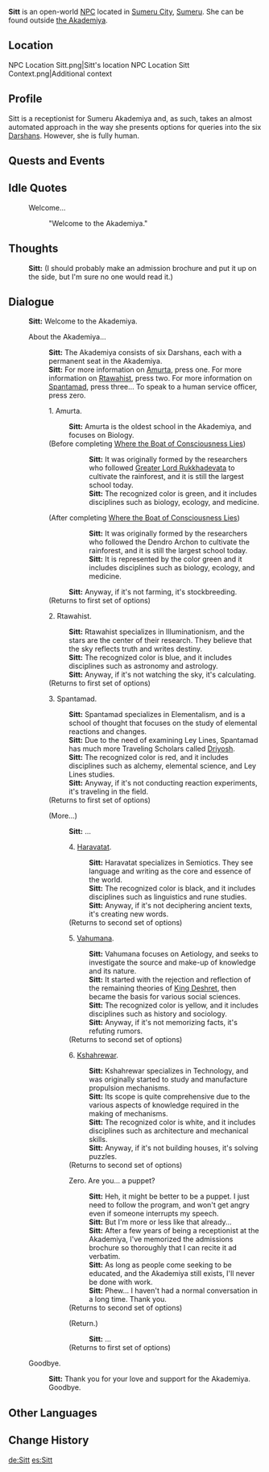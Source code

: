 {{Character Infobox
|type             = Open-World NPC
|image            = NPC Sitt.png
|realname         = 
|region           = Sumeru
|location         = Sumeru
|affiliation      = Sumeru Akademiya
|title            = Researcher

|ancestry         = <!-- Clan/family -->
|father           = 
|mother           = 
|spouse           = 
|sibling          = 
|child            = 
|relative         = 

|voiceEN          = 
|voiceCN          = 
|voiceJP          = 
|dialoguereward   = 
}}
'''Sitt''' is an open-world [[NPC]] located in [[Sumeru City]], [[Sumeru]]. She can be found outside [[the Akademiya]].

==Location==
<gallery>
NPC Location Sitt.png|Sitt's location
NPC Location Sitt Context.png|Additional context
</gallery>

==Profile==
Sitt is a receptionist for Sumeru Akademiya and, as such, takes an almost automated approach in the way she presents options for queries into the six [[Darshan]]s. However, she is fully human.
<!--
===Appearance===
Keep appearance section short and concise. Limit to 2 paragraphs with 3-4 sentences each.
''(To be added.)''
-->
==Quests and Events==
{{Quests and Events}}

==Idle Quotes==
{{Dialogue Start}}
: {{DIcon|Idle}} Welcome...
:: {{A|VO Sitt 01.ogg}}  "Welcome to the Akademiya."
{{Dialogue End}}

==Thoughts==
{{All Schemes to Know Explanation|name=Sitt}}
{{Dialogue Start}}
:{{A|VO Sitt All Schemes to Know 01.ogg}} '''Sitt:''' (I should probably make an admission brochure and put it up on the side, but I'm sure no one would read it.)
{{Dialogue End}}

==Dialogue==
{{Dialogue Start}}
:'''Sitt:''' Welcome to the Akademiya.
:{{DIcon}} About the Akademiya...
::'''Sitt:''' The Akademiya consists of six Darshans, each with a permanent seat in the Akademiya.
::'''Sitt:''' For more information on [[Amurta]], press one. For more information on [[Rtawahist]], press two. For more information on [[Spantamad]], press three... To speak to a human service officer, press zero.
::{{DIcon}} 1. Amurta.
:::'''Sitt:''' Amurta is the oldest school in the Akademiya, and focuses on Biology.
::;(Before completing [[Where the Boat of Consciousness Lies]])
::::'''Sitt:''' It was originally formed by the researchers who followed [[Greater Lord Rukkhadevata]] to cultivate the rainforest, and it is still the largest school today.
::::'''Sitt:''' The recognized color is green, and it includes disciplines such as biology, ecology, and medicine.
::;(After completing [[Where the Boat of Consciousness Lies]])
::::'''Sitt:''' It was originally formed by the researchers who followed the Dendro Archon to cultivate the rainforest, and it is still the largest school today.
::::'''Sitt:''' It is represented by the color green and it includes disciplines such as biology, ecology, and medicine.
:::'''Sitt:''' Anyway, if it's not farming, it's stockbreeding.
::;(Returns to first set of options)
::{{DIcon}} 2. Rtawahist.
:::'''Sitt:''' Rtawahist specializes in Illuminationism, and the stars are the center of their research. They believe that the sky reflects truth and writes destiny.
:::'''Sitt:''' The recognized color is blue, and it includes disciplines such as astronomy and astrology.
:::'''Sitt:''' Anyway, if it's not watching the sky, it's calculating.
::;(Returns to first set of options)
::{{DIcon}} 3. Spantamad.
:::'''Sitt:''' Spantamad specializes in Elementalism, and is a school of thought that focuses on the study of elemental reactions and changes.
:::'''Sitt:''' Due to the need of examining Ley Lines, Spantamad has much more Traveling Scholars called [[Driyosh]].
:::'''Sitt:''' The recognized color is red, and it includes disciplines such as alchemy, elemental science, and Ley Lines studies.
:::'''Sitt:''' Anyway, if it's not conducting reaction experiments, it's traveling in the field.
::;(Returns to first set of options)
::{{DIcon}} (More...)
:::'''Sitt:''' ...
:::{{DIcon}} 4. [[Haravatat]].
::::'''Sitt:''' Haravatat specializes in Semiotics. They see language and writing as the core and essence of the world.
::::'''Sitt:''' The recognized color is black, and it includes disciplines such as linguistics and rune studies.
::::'''Sitt:''' Anyway, if it's not deciphering ancient texts, it's creating new words.
:::;(Returns to second set of options)
:::{{DIcon}} 5. [[Vahumana]].
::::'''Sitt:''' Vahumana focuses on Aetiology, and seeks to investigate the source and make-up of knowledge and its nature.
::::'''Sitt:''' It started with the rejection and reflection of the remaining theories of [[King Deshret]], then became the basis for various social sciences.
::::'''Sitt:''' The recognized color is yellow, and it includes disciplines such as history and sociology.
::::'''Sitt:''' Anyway, if it's not memorizing facts, it's refuting rumors.
:::;(Returns to second set of options)
:::{{DIcon}} 6. [[Kshahrewar]].
::::'''Sitt:''' Kshahrewar specializes in Technology, and was originally started to study and manufacture propulsion mechanisms.
::::'''Sitt:''' Its scope is quite comprehensive due to the various aspects of knowledge required in the making of mechanisms.
::::'''Sitt:''' The recognized color is white, and it includes disciplines such as architecture and mechanical skills.
::::'''Sitt:''' Anyway, if it's not building houses, it's solving puzzles.
:::;(Returns to second set of options)
:::{{DIcon}} Zero. Are you... a puppet?
::::'''Sitt:''' Heh, it might be better to be a puppet. I just need to follow the program, and won't get angry even if someone interrupts my speech.
::::'''Sitt:''' But I'm more or less like that already...
::::'''Sitt:''' After a few years of being a receptionist at the Akademiya, I've memorized the admissions brochure so thoroughly that I can recite it ad verbatim.
::::'''Sitt:''' As long as people come seeking to be educated, and the Akademiya still exists, I'll never be done with work.
::::'''Sitt:''' Phew... I haven't had a normal conversation in a long time. Thank you.
:::;(Returns to second set of options)
:::{{DIcon}} (Return.)
::::'''Sitt:''' ...
:::;(Returns to first set of options)
:{{DIcon}} Goodbye.
::'''Sitt:''' Thank you for your love and support for the Akademiya. Goodbye.
{{Dialogue End}}
<!--
==Event Dialogue==
===Event Name===
{{Dialogue Start}}
:'''{{subst:PAGENAME}}:'''
{{Dialogue End}}

==Trivia==
* 
-->

==Other Languages==
{{Other Languages
|default_hidden = 1
|en      = Sitt
|zhs     = 希忒
|zhs_rm  = Xītè
|zht     = 希忒
|zht_rm  = Xītè
|ja      = シト
|ja_rm   = Shito
|ko      = 시트
|es      = Sitt
|fr      = Sitt
|ru      = Ситт
|th      = Sitt
|vi      = Sitt
|de      = Sitt
|id      = Sitt
|pt      = Sitt
|tr      = Sitt
|it      = Sitt
}}

==Change History==
{{Change History|3.0}}
<!--
==References==
{{Reflist}}
-->

[[de:Sitt]]
[[es:Sitt]]